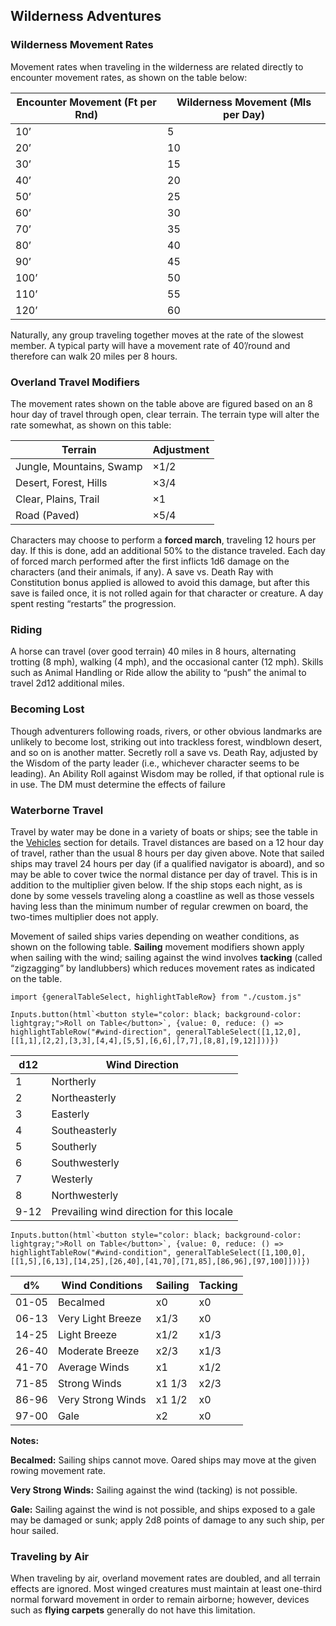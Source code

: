## Wilderness Adventures

### Wilderness Movement Rates

Movement rates when traveling in the wilderness are related directly to encounter movement rates, as shown on the table below:

| Encounter Movement (Ft per Rnd) | Wilderness Movement (Mls per Day) |
|----|----|
| 10' | 5 |
| 20' | 10 |
| 30' | 15 |
| 40' | 20 |
| 50' | 25 |
| 60' | 30 |
| 70' | 35 |
| 80' | 40 |
| 90' | 45 |
| 100' | 50 |
| 110' | 55 |
| 120' | 60 |

Naturally, any group traveling together moves at the rate of the slowest member.  A typical party will have a movement rate of 40'/round and therefore can walk 20 miles per 8 hours.

### Overland Travel Modifiers

The movement rates shown on the table above are figured based on an 8 hour day of travel through open, clear terrain. The terrain type will alter the rate somewhat, as shown on this table:

| **Terrain** | **Adjustment** |
|-------------|------------------|
| Jungle, Mountains, Swamp | ×1/2 |
| Desert, Forest, Hills | ×3/4 |
| Clear, Plains, Trail | ×1 |
| Road (Paved) | ×5/4 |

Characters may choose to perform a **forced march**, traveling 12 hours per day. If this is done, add an additional 50% to the distance traveled. Each day of forced march performed after the first inflicts 1d6 damage on the characters (and their animals, if any). A save vs. Death Ray with Constitution bonus applied is allowed to avoid this damage, but after this save is failed once, it is not rolled again for that character or creature. A day spent resting "restarts" the progression.

### Riding

A horse can travel (over good terrain) 40 miles in 8 hours, alternating trotting (8 mph), walking (4 mph), and the occasional canter (12 mph). Skills such as Animal Handling or Ride allow the ability to "push" the animal to travel 2d12 additional miles.

### Becoming Lost

Though adventurers following roads, rivers, or other
obvious landmarks are unlikely to become lost, striking
out into trackless forest, windblown desert, and so on is
another matter. Secretly roll a save vs. Death Ray,
adjusted by the Wisdom of the party leader (i.e.,
whichever character seems to be leading). An Ability
Roll against Wisdom may be rolled, if that optional rule
is in use. The DM must determine the effects of failure

### Waterborne Travel

Travel by water may be done in a variety of boats or ships; see the table in the [Vehicles](vehicles.qmd#water-transportation) section for details. Travel distances are based on a 12 hour day of travel, rather than the usual 8 hours per day given above. Note that sailed ships may travel 24 hours per day (if a qualified navigator is aboard), and so may be able to cover twice the normal distance per day of travel. This is in addition to the multiplier given below. If the ship stops each night, as is done by some vessels traveling along a coastline as well as those vessels having less than the minimum number of regular crewmen on board, the two-times multiplier does not apply.

Movement of sailed ships varies depending on weather conditions, as shown on the following table. **Sailing** movement modifiers shown apply when sailing with the wind; sailing against the wind involves **tacking** (called "zigzagging" by landlubbers) which reduces movement rates as indicated on the table.

```{ojs}

import {generalTableSelect, highlightTableRow} from "./custom.js"

Inputs.button(html`<button style="color: black; background-color: lightgray;">Roll on Table</button>`, {value: 0, reduce: () => highlightTableRow("#wind-direction", generalTableSelect([1,12,0],[[1,1],[2,2],[3,3],[4,4],[5,5],[6,6],[7,7],[8,8],[9,12]]))})
```

:::{#wind-direction}

| **d12** | **Wind Direction** |
|---------|--------------------|
| 1 | Northerly |
| 2 | Northeasterly |
| 3 | Easterly |
| 4 | Southeasterly |
| 5 | Southerly |
| 6 | Southwesterly |
| 7 | Westerly |
| 8 | Northwesterly |
| 9-12 | Prevailing wind direction for this locale |

::: 

```{ojs}

Inputs.button(html`<button style="color: black; background-color: lightgray;">Roll on Table</button>`, {value: 0, reduce: () => highlightTableRow("#wind-condition", generalTableSelect([1,100,0],[[1,5],[6,13],[14,25],[26,40],[41,70],[71,85],[86,96],[97,100]]))})

```

:::{#wind-condition}

| **d%** | **Wind Conditions** | **Sailing** | **Tacking** |
|---------|--------------------|-------------|-------------|
| 01-05 | Becalmed | x0 | x0 |
| 06-13 | Very Light Breeze | x1/3 | x0 |
| 14-25 | Light Breeze | x1/2 | x1/3 |
| 26-40 | Moderate Breeze | x2/3 | x1/3 |
| 41-70 | Average Winds | x1 | x1/2 |
| 71-85 | Strong Winds | x1 1/3 | x2/3 |
| 86-96 | Very Strong Winds | x1 1/2 | x0 |
| 97-00 | Gale | x2 | x0 |

:::

**Notes:**

**Becalmed:** Sailing ships cannot move. Oared ships may move at the given rowing movement rate.

**Very Strong Winds:** Sailing against the wind (tacking) is not possible.

**Gale:** Sailing against the wind is not possible, and ships exposed to a gale may be damaged or sunk; apply 2d8 points of damage to any such ship, per hour sailed.

### Traveling by Air

When traveling by air, overland movement rates are doubled, and all terrain effects are ignored. Most winged creatures must maintain at least one-third normal forward movement in order to remain airborne; however, devices such as **flying carpets** generally do not have this limitation.
